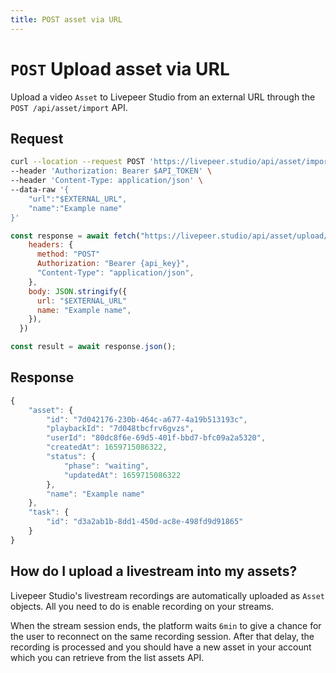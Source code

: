 ```yaml
---
title: POST asset via URL
---
```


# `POST` Upload asset via URL

Upload a video `Asset` to Livepeer Studio from an external URL through the
`POST /api/asset/import` API.

## Request


<Tabs>
  <TabItem value="curl" label="curl">

```bash
curl --location --request POST 'https://livepeer.studio/api/asset/import' \
--header 'Authorization: Bearer $API_TOKEN' \
--header 'Content-Type: application/json' \
--data-raw '{
    "url":"$EXTERNAL_URL",
    "name":"Example name"
}'

```

</TabItem>

<TabItem value="js" label="javascript">

```js
const response = await fetch("https://livepeer.studio/api/asset/upload/url", {
    headers: {
      method: "POST"
      Authorization: "Bearer {api_key}",
      "Content-Type": "application/json",
    },
    body: JSON.stringify({
      url: "$EXTERNAL_URL"
      name: "Example name",
    }),
  })

const result = await response.json();
```

</TabItem>
</Tabs>

<!--
<Table
  data={[
    {
      parameter: <code>url</code>,
      type: <code>string</code>,
      description: "The URL of the file that Livepeer should download and use.",
    },
    {
      parameter: <code>name</code>,
      type: <code>string</code>,
      description:
        "The name of the `Asset` containing a custom human-readable description or title.",
    },
  ]}
/> -->

## Response

```jsx
{
    "asset": {
        "id": "7d042176-230b-464c-a677-4a19b513193c",
        "playbackId": "7d048tbcfrv6gvzs",
        "userId": "80dc8f6e-69d5-401f-bbd7-bfc09a2a5320",
        "createdAt": 1659715086322,
        "status": {
            "phase": "waiting",
            "updatedAt": 1659715086322
        },
        "name": "Example name"
    },
    "task": {
        "id": "d3a2ab1b-8dd1-450d-ac8e-498fd9d91865"
    }
}
```

## How do I upload a livestream into my assets?

Livepeer Studio's livestream recordings are automatically uploaded as `Asset`
objects. All you need to do is enable recording on your streams.

When the stream session ends, the platform waits `6min` to give a chance for the
user to reconnect on the same recording session. After that delay, the recording
is processed and you should have a new asset in your account which you can
retrieve from the list assets API.
